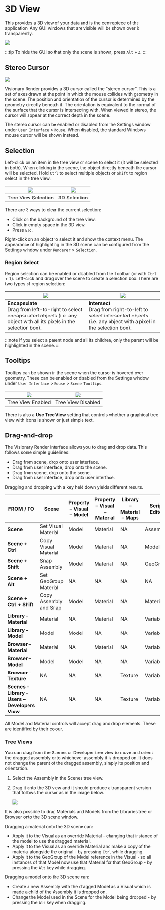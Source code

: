 # 3D View

This provides a 3D view of your data and is the centrepiece of the application. Any GUI windows that are visible will be shown over it transparently.

![](/img/visionary-render/scene/3d-view/overview.png)

:::tip
To hide the GUI so that only the scene is shown, press `Alt` + `Z`.
:::

## Stereo Cursor

![](/img/visionary-render/scene/3d-view/stereo-cursor.png)

Visionary Render provides a 3D cursor called the "stereo cursor". This is a set of axes drawn at the point in which the mouse collides with geometry in the scene. The position and orientation of the cursor is determined by the geometry directly beneath it. The orientation is equivalent to the normal of the surface that the cursor is intersecting with. When viewed in stereo, the cursor will appear at the correct depth in the scene.

The stereo cursor can be enabled or disabled from the Settings window under `User Interface` > `Mouse`. When disabled, the standard Windows mouse cursor will be shown instead.

## Selection

Left-click on an item in the tree view or scene to select it (it will be selected in both). When clicking in the scene, the object directly beneath the cursor will be selected. Hold `Ctrl` to select multiple objects or `Shift` to region select in the tree view.

| ![](/img/visionary-render/scene/3d-view/selection1.png) | ![](/img/visionary-render/scene/3d-view/selection2.png) |
|-------------------------|-------------------------|
| Tree View Selection     | 3D Selection            |

There are 3 ways to clear the current selection:

-   Click on the background of the tree view.
-   Click in empty space in the 3D view.
-   Press `Esc`.

Right-click on an object to select it and show the context menu. The appearance of highlighting in the 3D scene can be configured from the Settings window under `Renderer` > `Selection`.

### Region Select

Region selection can be enabled or disabled from the Toolbar (or with `Ctrl` + `1`). Left-click and drag over the scene to create a selection box. There are two types of region selection:

| ![](/img/visionary-render/scene/3d-view/region-select1.png)                                                                                                         | ![](/img/visionary-render/scene/3d-view/region-select2.png)                                                                                               |
|---------------------------------------------------------------------------------------------------------------------------------------|-----------------------------------------------------------------------------------------------------------------------------|
| **Encapsulate**<br/>Drag from left-to-right to select encapsulated objects (i.e. any object with all its pixels in the selection box). | **Intersect**<br/>Drag from right-to-left to select intersected objects (i.e. any object with a pixel in the selection box). |

:::note
If you select a parent node and all its children, only the parent will be highlighted in the scene.
:::

## Tooltips

Tooltips can be shown in the scene when the cursor is hovered over geometry. These can be enabled or disabled from the Settings window under `User Interface` > `Mouse` > `Scene Tooltips`.

| ![](/img/visionary-render/scene/3d-view/scene-tooltips1.png) | ![](/img/visionary-render/scene/3d-view/scene-tooltips2.png) |
|--------------------------|--------------------------|
| Tree View Enabled        | Tree View Disabled       |

There is also a **Use Tree View** setting that controls whether a graphical tree view with icons is shown or just simple text.

## Drag-and-drop

The Visionary Render interface allows you to drag and drop data. This follows some simple guidelines:

-   Drag from scene, drop onto user interface.
-   Drag from user interface, drop onto the scene.
-   Drag from scene, drop onto the scene.
-   Drag from user interface, drop onto user interface.

Dragging and dropping with a key held down yields different results.

| FROM / TO                                      | Scene               | Property – Visual – Model | Property – Visual – Material | Library – Material – Maps | Script Editor |
|------------------------------------------------|------------------------|---------------------------|------------------------------|---------------------------|---------------|
| **Scene**                                   | Set Visual Material    | Model                     | Material                     | NA                        | Assembly      |
| **Scene + Ctrl**                            | Copy Visual Material   | Model                     | Material                     | NA                        | Model         |
| **Scene + Shift**                           | Snap Assembly          | Model                     | Material                     | NA                        | GeoGroup      |
| **Scene + Alt**                             | Set GeoGroup Material  | NA                        | NA                           | NA                        | NA            |
| **Scene + Ctrl + Shift**                    | Copy Assembly and Snap | Model                     | Material                     | NA                        | Material      |
| **Library – Material**                         | Material               | NA                        | Material                     | NA                        | Variable      |
| **Library – Model**                            | Model                  | Model                     | NA                           | NA                        | Variable      |
| **Browser – Material**                         | Material               | NA                        | Material                     | NA                        | Variable      |
| **Browser – Model**                            | Model                  | Model                     | NA                           | NA                        | Variable      |
| **Browser – Texture**                          | NA                     | NA                        | NA                           | Texture                   | Variable      |
| **Scenes – Library – Users – Developers View** | NA                     | NA                        | NA                           | Texture                   | Variable      |

All Model and Material controls will accept drag and drop elements. These are identified by their colour.

### Tree Views

You can drag from the Scenes or Developer tree view to move and orient the dragged assembly onto whichever assembly it is dropped on. It does not change the parent of the dragged assembly, simply its position and orientation.

<Steps>

1. Select the Assembly in the Scenes tree view.

2. Drag it onto the 3D view and it should produce a transparent version that follows the cursor as in the image below.

   ![](/img/visionary-render/scene/3d-view/drag-and-drop.png)

</Steps>

It is also possible to drag Materials and Models from the Libraries tree or Browser onto the 3D scene window.

Dragging a material onto the 3D scene can:

-   Apply it to the Visual as an override Material - changing that instance of the model to use the dragged material.
-   Apply it to the Visual as an override Material and make a copy of the material alongside the original - by pressing `Ctrl` while dragging.
-   Apply it to the GeoGroup of the Model reference in the Visual - so all instances of that Model now use that Material for that GeoGroup - by pressing the `Alt` key while dragging.

Dragging a model onto the 3D scene can:

-   Create a new Assembly with the dragged Model as a Visual which is made a child of the Assembly it is dropped on.
-   Change the Model used in the Scene for the Model being dropped - by pressing the `Alt` key when dragging.
